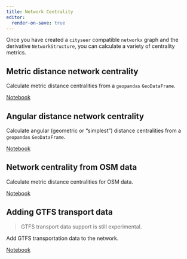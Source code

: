 ```yaml
---
title: Network Centrality
editor:
  render-on-save: true
---
```


Once you have created a `cityseer` compatible `networkx` graph and the derivative `NetworkStructure`, you can calculate a variety of centrality metrics.

## Metric distance network centrality

Calculate metric distance centralities from a `geopandas` `GeoDataFrame`.

[Notebook](gpd_metric_centrality.ipynb)

## Angular distance network centrality

Calculate angular (geometric or "simplest") distance centralities from a `geopandas` `GeoDataFrame`.

[Notebook](gpd_angular_centrality.ipynb)

## Network centrality from OSM data

Calculate metric distance centralities for OSM data.

[Notebook](osm_centrality.ipynb)

## Adding GTFS transport data

> GTFS transport data support is still experimental.

Add GTFS transportation data to the network.

[Notebook](centrality_metro.ipynb)
